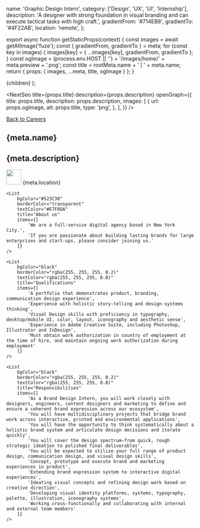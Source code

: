 
  name: 'Graphic Design Intern',
  category: ['Design', 'UX', 'UI', 'Internship'],
  description:
    'A designer with strong foundation in visual branding and can execute tactical tasks with high craft.',
  gradientFrom: '#714EB8',
  gradientTo: '#4F22AB',
  location: 'remote',
};

export async function getStaticProps(context) {
  const images = await getAllImage('fuze');
  const { gradientFrom, gradientTo } = meta;
  for (const key in images) {
    images[key] = { ...images[key], gradientFrom, gradientTo };
  }
  const ogImage =
    (process.env.HOST || '') + '/images/home/' + meta.preview + '.png';
  const title = rootMeta.name + ' | ' + meta.name;
  return { props: { images, ...meta, title, ogImage } };
}

  <Layout title={meta.name} p="2xl:t-8">
    {children}
  </Layout>
);

<NextSeo
  title={props.title}
  description={props.description}
  openGraph={{
    title: props.title,
    description: props.description,
    images: [
      {
        url: props.ogImage,
        alt: props.title,
        type: 'png',
      },
    ],
  }}
/>

<section
  p="5 lg:x-22.5 lg:y-20"
  m="b-5 lg:x-10"
  grid="~ cols-12 gap-5"
  border="rounded-lg"
  className="md-title"
>
  <div className="col-span-12 md:col-span-9 lg:col-span-9 mb-4">
    <a href="/careers/">Back to Careers</a>
  </div>
  <h1
    font="redhat leading-none"
    grid="col-span-12 md:col-span-9 lg:col-span-9"
    className="text-fs03 lg:text-6xl"
  >
    {meta.name}
  </h1>
  <h2 m="lg:b-2" grid="col-span-12" className="text-xl">
    {meta.description}
  </h2>
  <div className="col-span-12 md:col-span-9 lg:col-span-9">
    <span className="float-left">
      <img src="../images/careers/location_pin.gif" width="40px" />
    </span>
    <span className="float-left capitalize ml-2 mt-1.5">{meta.location}</span>
  </div>
</section>

<RegularWidth>

    <List
    	bgColor="#523C30"
    	borderColor="transparent"
    	textColor="#E7F0DA"
    	title="About us"
    	items={[
    		'We are a full-service digital agency based in New York City.',
    		'If you are passionate about building lasting brands for large enterprises and start-ups, please consider joining us.'
    	]}
    />

    <List
    	bgColor="black"
    	borderColor="rgba(255, 255, 255, 0.2)"
    	textColor="rgba(255, 255, 255, 0.8)"
    	title="Qualifications"
    	items={[
    		'A portfolio that demonstrates product, branding, communication design experience',
    		'Experience with holistic story-telling and design-systems thinking',
    		'Visual Design skills with proficiency in typography, desktop/mobile UI, color, layout, iconography and aesthetic sense',
    		'Experience in Adobe Creative Suite, including Photoshop, Illustrator and InDesign',
    		'Must obtain work authorization in country of employment at the time of hire, and maintain ongoing work authorization during employment'
    	]}
    />

    <List
    	bgColor="black"
    	borderColor="rgba(255, 255, 255, 0.2)"
    	textColor="rgba(255, 255, 255, 0.8)"
    	title="Responsibilities"
    	items={[
    		'As a Brand Design Intern, you will work closely with designers, engineers, content designers and marketing to define and ensure a coherent brand expression across our ecosystem',
    		'You will have multidisciplinary projects that bridge brand work across interactive, printed and environmental applications',
    		'You will have the opportunity to think systematically about a holistic brand system and articulate design decisions and iterate quickly',
    		'You will cover the design spectrum–from quick, rough strategic ideation to polished final deliverables',
    		'You will be expected to utilize your full range of product design, communication design, and visual design skills',
    		'Concept, prototype and execute brand and marketing experiences in product',
    		'Extending brand expression system to interactive digital experiences',
    		'Ideating visual concepts and refining design work based on creative direction',
    		'Developing visual identity platforms, systems, typography, palette, illustration, iconography systems',
    		'Working cross-functionally and collaborating with internal and external team members'
    	]}
    />

</RegularWidth>
